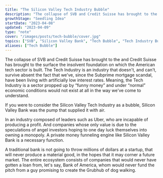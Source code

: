 ```yaml
---
title: "The Silicon Valley Tech Industry Bubble"
description: "The collapse of SVB and Credit Suisse has brought to the and Credit Suisse has brought to the surface the insolvent foundation on which the American tech sector is built."
growthStage: "Seedling Idea"
startDate: "2023-04-08"
updated: "2023-04-09"
type: "note"
cover: "/images/posts/tech-bubble/cover.jpg"
topics: ["SVB", "Silicon Valley Bank", "Tech Bubble", "Tech Industry Bubble"]
aliases: ["Tech Bubble"]
---
```



<IntroParagraph >
  The collapse of SVB and Credit Suisse has brought to the and Credit Suisse has brought to the surface the insolvent foundation on which the American tech sector is built.
  The Tech Industry is an industry that doesn't, and can't, survive absent the fact that we've, since the Subprime mortgage scandal, have been living with artificially low interest rates.
  Meaning, the Tech Industry is a sector propped up by <q >funny money</q > and under <q >normal</q > economic conditions would not exist at all in the way we've come to understand.
</IntroParagraph >


If you were to consider the Silicon Valley Tech Industry as a bubble, Silicon Valley Bank was the pump that supplied it with air.

In an industry composed of leaders such as Uber, who are incapable of producing a profit. And companies whose only value is due to the speculations of angel investors hoping to one day luck
themselves into owning a monopoly. A private money funneling engine like Silicon Valley Bank is a necessary function.

A traditional bank is not going to throw millions of dollars at a startup, that will never produce a material good, in the hopes that it may corner a future market. The entire ecosystem consists
of companies that would never have gotten a loan from, let's say, Bank of America, whom would never fund the pitch from a guy promising to create the Grubhub of dog walking.



<InDevelopment />
